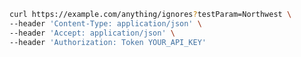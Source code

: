 ```bash showLineNumbers copy filename="Ignores Post usage example"
curl https://example.com/anything/ignores?testParam=Northwest \
--header 'Content-Type: application/json' \
--header 'Accept: application/json' \
--header 'Authorization: Token YOUR_API_KEY'
```
